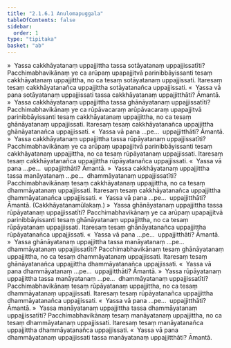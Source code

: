 ```yaml
---
title: "2.1.6.1 Anulomapuggala"
tableOfContents: false
sidebar:
  order: 1
type: "tipitaka"
basket: "ab"
---
```



<DynamicBreadcrumb />

<Division number="104">

<Paragraph number="941">
»  Yassa cakkhāyatanaṃ uppajjittha tassa sotāyatanaṃ uppajjissatīti?
</Paragraph>

<Paragraph number="942">
Pacchimabhavikānaṃ ye ca arūpaṃ upapajjitvā parinibbāyissanti tesaṃ cakkhāyatanaṃ uppajjittha, no ca tesaṃ sotāyatanaṃ uppajjissati. Itaresaṃ tesaṃ cakkhāyatanañca uppajjittha sotāyatanañca uppajjissati.
</Paragraph>

<Paragraph number="943">
«  Yassa vā pana sotāyatanaṃ uppajjissati tassa cakkhāyatanaṃ uppajjitthāti? Āmantā.
</Paragraph>

<Paragraph number="944">
»  Yassa cakkhāyatanaṃ uppajjittha tassa ghānāyatanaṃ uppajjissatīti?
</Paragraph>

<Paragraph number="945">
Pacchimabhavikānaṃ ye ca rūpāvacaraṃ arūpāvacaraṃ upapajjitvā parinibbāyissanti tesaṃ cakkhāyatanaṃ uppajjittha, no ca tesaṃ ghānāyatanaṃ uppajjissati. Itaresaṃ tesaṃ cakkhāyatanañca uppajjittha ghānāyatanañca uppajjissati.
</Paragraph>

<Paragraph number="946">
«  Yassa vā pana …pe…  uppajjitthāti? Āmantā.
</Paragraph>

<Paragraph number="947">
»  Yassa cakkhāyatanaṃ uppajjittha tassa rūpāyatanaṃ uppajjissatīti?
</Paragraph>

<Paragraph number="948">
Pacchimabhavikānaṃ ye ca arūpaṃ upapajjitvā parinibbāyissanti tesaṃ cakkhāyatanaṃ uppajjittha, no ca tesaṃ rūpāyatanaṃ uppajjissati. Itaresaṃ tesaṃ cakkhāyatanañca uppajjittha rūpāyatanañca uppajjissati.
</Paragraph>

<Paragraph number="949">
«  Yassa vā pana …pe…  uppajjitthāti? Āmantā.
</Paragraph>

<Paragraph number="950">
»  Yassa cakkhāyatanaṃ uppajjittha tassa manāyatanaṃ …pe…  dhammāyatanaṃ uppajjissatīti?
</Paragraph>

<Paragraph number="951">
Pacchimabhavikānaṃ tesaṃ cakkhāyatanaṃ uppajjittha, no ca tesaṃ dhammāyatanaṃ uppajjissati. Itaresaṃ tesaṃ cakkhāyatanañca uppajjittha dhammāyatanañca uppajjissati.
</Paragraph>

<Paragraph number="952">
«  Yassa vā pana …pe…  uppajjitthāti? Āmantā. (Cakkhāyatanamūlakaṃ.)
</Paragraph>

</Division>
<Division number="105">

<Paragraph number="953">
»  Yassa ghānāyatanaṃ uppajjittha tassa rūpāyatanaṃ uppajjissatīti?
</Paragraph>

<Paragraph number="954">
Pacchimabhavikānaṃ ye ca arūpaṃ upapajjitvā parinibbāyissanti tesaṃ ghānāyatanaṃ uppajjittha, no ca tesaṃ rūpāyatanaṃ uppajjissati. Itaresaṃ tesaṃ ghānāyatanañca uppajjittha rūpāyatanañca uppajjissati.
</Paragraph>

<Paragraph number="955">
«  Yassa vā pana …pe…  uppajjitthāti? Āmantā.
</Paragraph>

<Paragraph number="956">
»  Yassa ghānāyatanaṃ uppajjittha tassa manāyatanaṃ …pe…  dhammāyatanaṃ uppajjissatīti?
</Paragraph>

<Paragraph number="957">
Pacchimabhavikānaṃ tesaṃ ghānāyatanaṃ uppajjittha, no ca tesaṃ dhammāyatanaṃ uppajjissati. Itaresaṃ tesaṃ ghānāyatanañca uppajjittha dhammāyatanañca uppajjissati.
</Paragraph>

<Paragraph number="958">
«  Yassa vā pana dhammāyatanaṃ …pe…  uppajjitthāti? Āmantā.
</Paragraph>

</Division>
<Division number="106">

<Paragraph number="959">
»  Yassa rūpāyatanaṃ uppajjittha tassa manāyatanaṃ …pe…  dhammāyatanaṃ uppajjissatīti?
</Paragraph>

<Paragraph number="960">
Pacchimabhavikānaṃ tesaṃ rūpāyatanaṃ uppajjittha, no ca tesaṃ dhammāyatanaṃ uppajjissati. Itaresaṃ tesaṃ rūpāyatanañca uppajjittha dhammāyatanañca uppajjissati.
</Paragraph>

<Paragraph number="961">
«  Yassa vā pana …pe…  uppajjitthāti? Āmantā.
</Paragraph>

</Division>
<Division number="107">

<Paragraph number="962">
»  Yassa manāyatanaṃ uppajjittha tassa dhammāyatanaṃ uppajjissatīti?
</Paragraph>

<Paragraph number="963">
Pacchimabhavikānaṃ tesaṃ manāyatanaṃ uppajjittha, no ca tesaṃ dhammāyatanaṃ uppajjissati. Itaresaṃ tesaṃ manāyatanañca uppajjittha dhammāyatanañca uppajjissati.
</Paragraph>

<Paragraph number="964">
«  Yassa vā pana dhammāyatanaṃ uppajjissati tassa manāyatanaṃ uppajjitthāti? Āmantā.
</Paragraph>
</Division>